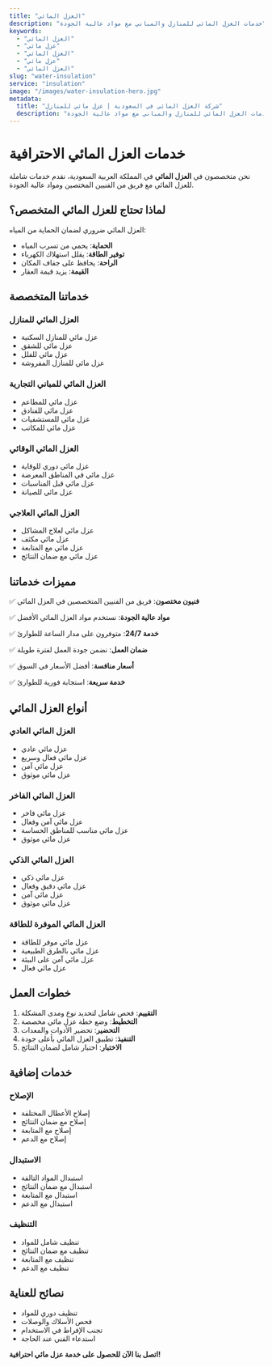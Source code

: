```yaml
---
title: "العزل المائي"
description: "خدمات العزل المائي للمنازل والمباني مع مواد عالية الجودة"
keywords:
  - "العزل المائي"
  - "عزل مائي"
  - "العزل المائي"
  - "عزل مائي"
  - "العزل المائي"
slug: "water-insulation"
service: "insulation"
image: "/images/water-insulation-hero.jpg"
metadata:
  title: "شركة العزل المائي في السعودية | عزل مائي للمنازل"
  description: "أفضل شركة عزل مائي في السعودية. خدمات العزل المائي للمنازل والمباني مع مواد عالية الجودة."
---
```


# خدمات العزل المائي الاحترافية

نحن متخصصون في **العزل المائي** في المملكة العربية السعودية، نقدم خدمات شاملة للعزل المائي مع فريق من الفنيين المختصين ومواد عالية الجودة.

## لماذا تحتاج للعزل المائي المتخصص؟

العزل المائي ضروري لضمان الحماية من المياه:

- **الحماية**: يحمي من تسرب المياه
- **توفير الطاقة**: يقلل استهلاك الكهرباء
- **الراحة**: يحافظ على جفاف المكان
- **القيمة**: يزيد قيمة العقار

## خدماتنا المتخصصة

### العزل المائي للمنازل
- عزل مائي للمنازل السكنية
- عزل مائي للشقق
- عزل مائي للفلل
- عزل مائي للمنازل المفروشة

### العزل المائي للمباني التجارية
- عزل مائي للمطاعم
- عزل مائي للفنادق
- عزل مائي للمستشفيات
- عزل مائي للمكاتب

### العزل المائي الوقائي
- عزل مائي دوري للوقاية
- عزل مائي في المناطق المعرضة
- عزل مائي قبل المناسبات
- عزل مائي للصيانة

### العزل المائي العلاجي
- عزل مائي لعلاج المشاكل
- عزل مائي مكثف
- عزل مائي مع المتابعة
- عزل مائي مع ضمان النتائج

## مميزات خدماتنا

✅ **فنيون مختصون**: فريق من الفنيين المتخصصين في العزل المائي

✅ **مواد عالية الجودة**: نستخدم مواد العزل المائي الأفضل

✅ **خدمة 24/7**: متوفرون على مدار الساعة للطوارئ

✅ **ضمان العمل**: نضمن جودة العمل لفترة طويلة

✅ **أسعار منافسة**: أفضل الأسعار في السوق

✅ **خدمة سريعة**: استجابة فورية للطوارئ

## أنواع العزل المائي

### العزل المائي العادي
- عزل مائي عادي
- عزل مائي فعال وسريع
- عزل مائي آمن
- عزل مائي موثوق

### العزل المائي الفاخر
- عزل مائي فاخر
- عزل مائي آمن وفعال
- عزل مائي مناسب للمناطق الحساسة
- عزل مائي موثوق

### العزل المائي الذكي
- عزل مائي ذكي
- عزل مائي دقيق وفعال
- عزل مائي آمن
- عزل مائي موثوق

### العزل المائي الموفرة للطاقة
- عزل مائي موفر للطاقة
- عزل مائي بالطرق الطبيعية
- عزل مائي آمن على البيئة
- عزل مائي فعال

## خطوات العمل

1. **التقييم**: فحص شامل لتحديد نوع ومدى المشكلة
2. **التخطيط**: وضع خطة عزل مائي مخصصة
3. **التحضير**: تحضير الأدوات والمعدات
4. **التنفيذ**: تطبيق العزل المائي بأعلى جودة
5. **الاختبار**: اختبار شامل لضمان النتائج

## خدمات إضافية

### الإصلاح
- إصلاح الأعطال المختلفة
- إصلاح مع ضمان النتائج
- إصلاح مع المتابعة
- إصلاح مع الدعم

### الاستبدال
- استبدال المواد التالفة
- استبدال مع ضمان النتائج
- استبدال مع المتابعة
- استبدال مع الدعم

### التنظيف
- تنظيف شامل للمواد
- تنظيف مع ضمان النتائج
- تنظيف مع المتابعة
- تنظيف مع الدعم

## نصائح للعناية

- تنظيف دوري للمواد
- فحص الأسلاك والوصلات
- تجنب الإفراط في الاستخدام
- استدعاء الفني عند الحاجة

**اتصل بنا الآن للحصول على خدمة عزل مائي احترافية!**
